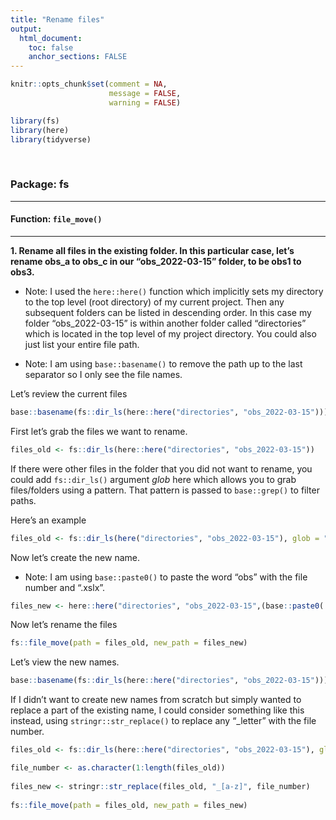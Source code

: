 ```yaml
---
title: "Rename files"
output: 
  html_document:
    toc: false
    anchor_sections: FALSE
---
```


```r
knitr::opts_chunk$set(comment = NA,
                      message = FALSE,
                      warning = FALSE)

library(fs)
library(here)
library(tidyverse)
```

<br>

### Package: fs

---

#### Function: `file_move()`

---

**1\. Rename all files in the existing folder. In this particular case, let's rename obs_a to obs_c in our "obs_2022-03-15" folder, to be obs1 to obs3.**

* Note: I used the `here::here()` function which implicitly sets my directory to the top level (root directory) of my current project. Then any subsequent folders can be listed in descending order. In this case my folder "obs_2022-03-15" is within another folder called "directories" which is located in the top level of my project directory. You could also just list your entire file path.

* Note: I am using `base::basename()` to remove the path up to the last separator so I only see the file names.

Let's review the current files

```r

base::basename(fs::dir_ls(here::here("directories", "obs_2022-03-15")))

```

First let's grab the files we want to rename.

```r

files_old <- fs::dir_ls(here::here("directories", "obs_2022-03-15"))

```

If there were other files in the folder that you did not want to rename, you could add `fs::dir_ls()` argument *glob* here which allows you to grab files/folders using a pattern. That pattern is passed to `base::grep()` to filter paths. 

Here's an example

```r

files_old <- fs::dir_ls(here("directories", "obs_2022-03-15"), glob = "*.xlsx")

```


Now let's create the new name.

* Note: I am using `base::paste0()` to paste the word "obs" with the file number and ".xslx".

```r

files_new <- here::here("directories", "obs_2022-03-15",(base::paste0( "obs", 1:length(files_old), ".xlsx")))

```

Now let's rename the files

```r

fs::file_move(path = files_old, new_path = files_new)


```


Let's view the new names.

```r

base::basename(fs::dir_ls(here::here("directories", "obs_2022-03-15")))

```

If I didn't want to create new names from scratch but simply wanted to replace a part of the existing name, I could consider something like this instead, using `stringr::str_replace()` to replace any "_letter" with the file number.

```r

files_old <- fs::dir_ls(here::here("directories", "obs_2022-03-15"), glob='*.xlsx')

file_number <- as.character(1:length(files_old))
  
files_new <- stringr::str_replace(files_old, "_[a-z]", file_number)
  
fs::file_move(path = files_old, new_path = files_new)

```
